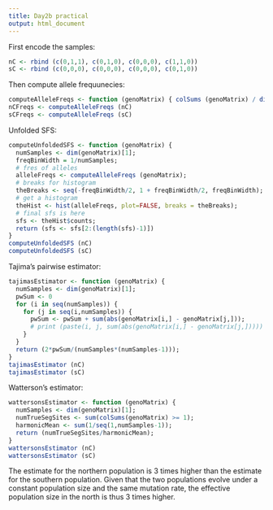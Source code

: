 ```yaml
---
title: Day2b practical
output: html_document
---
```


First encode the samples:
```r
nC <- rbind (c(0,1,1), c(0,1,0), c(0,0,0), c(1,1,0))
sC <- rbind (c(0,0,0), c(0,0,0), c(0,0,0), c(0,1,0))
```

Then compute allele frequunecies:
```r
computeAlleleFreqs <- function (genoMatrix) { colSums (genoMatrix) / dim(genoMatrix)[1] }
nCFreqs <- computeAlleleFreqs (nC)
sCFreqs <- computeAlleleFreqs (sC)
```

Unfolded SFS:
```r
computeUnfoldedSFS <- function (genoMatrix) {
  numSamples <- dim(genoMatrix)[1];
  freqBinWidth = 1/numSamples;
  # fres of alleles
  alleleFreqs <- computeAlleleFreqs (genoMatrix);
  # breaks for histogram
  theBreaks <- seq(-freqBinWidth/2, 1 + freqBinWidth/2, freqBinWidth);
  # get a histogram
  theHist <- hist(alleleFreqs, plot=FALSE, breaks = theBreaks);
  # final sfs is here
  sfs <- theHist$counts;
  return (sfs <- sfs[2:(length(sfs)-1)])
}
computeUnfoldedSFS (nC)
computeUnfoldedSFS (sC)
```

Tajima's pairwise estimator:
```r
tajimasEstimator <- function (genoMatrix) {
  numSamples <- dim(genoMatrix)[1];
  pwSum <- 0
  for (i in seq(numSamples)) {
    for (j in seq(i,numSamples)) {
      pwSum <- pwSum + sum(abs(genoMatrix[i,] - genoMatrix[j,]));
      # print (paste(i, j, sum(abs(genoMatrix[i,] - genoMatrix[j,]))))
    }
  }
  return (2*pwSum/(numSamples*(numSamples-1)));
}
tajimasEstimator (nC)
tajimasEstimator (sC)
```

Watterson's estimator:
```r
wattersonsEstimator <- function (genoMatrix) {
  numSamples <- dim(genoMatrix)[1];
  numTrueSegSites <- sum(colSums(genoMatrix) >= 1);
  harmonicMean <- sum(1/seq(1,numSamples-1));
  return (numTrueSegSites/harmonicMean);
}
wattersonsEstimator (nC)
wattersonsEstimator (sC)
```

The estimate for the northern population is 3 times higher than the estimate for the southern population. Given that the two populations evolve under a constant population size and the same mutation rate, the effective population size in the north is thus 3 times higher.